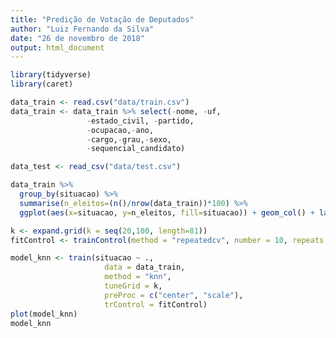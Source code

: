 ```yaml
---
title: "Predição de Votação de Deputados"
author: "Luiz Fernando da Silva"
date: "26 de novembro de 2018"
output: html_document
---
```



```r
library(tidyverse)
library(caret)
```

```r
data_train <- read.csv("data/train.csv")
data_train <- data_train %>% select(-nome, -uf,
                 -estado_civil, -partido,
                 -ocupacao,-ano,
                 -cargo,-grau,-sexo,
                 -sequencial_candidato)

data_test <- read_csv("data/test.csv")
```


```r
data_train %>% 
  group_by(situacao) %>%
  summarise(n_eleitos=(n()/nrow(data_train))*100) %>%
  ggplot(aes(x=situacao, y=n_eleitos, fill=situacao)) + geom_col() + labs(x = "Situação", y = "Percentual")
```

```r
k <- expand.grid(k = seq(20,100, length=81))
fitControl <- trainControl(method = "repeatedcv", number = 10, repeats = 10)  

model_knn <- train(situacao ~ ., 
                     data = data_train, 
                     method = "knn", 
                     tuneGrid = k,
                     preProc = c("center", "scale"),
                     trControl = fitControl)
plot(model_knn)
model_knn
```

